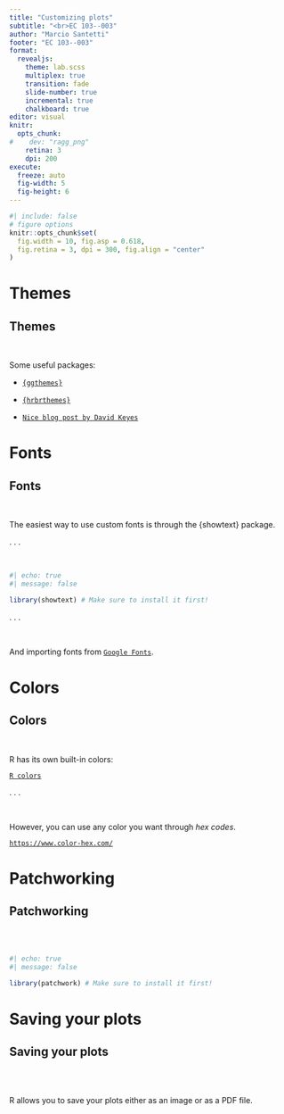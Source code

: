 ```yaml
---
title: "Customizing plots"
subtitle: "<br>EC 103--003"
author: "Marcio Santetti"
footer: "EC 103--003"
format: 
  revealjs:
    theme: lab.scss
    multiplex: true
    transition: fade
    slide-number: true
    incremental: true 
    chalkboard: true
editor: visual
knitr:
  opts_chunk:
#    dev: "ragg_png"
    retina: 3
    dpi: 200
execute:
  freeze: auto
  fig-width: 5
  fig-height: 6
---
```


```r
#| include: false
# figure options
knitr::opts_chunk$set(
  fig.width = 10, fig.asp = 0.618,
  fig.retina = 3, dpi = 300, fig.align = "center"
)
```


# Themes


## Themes

<br>

Some useful packages:

-   [`{ggthemes}`](https://yutannihilation.github.io/allYourFigureAreBelongToUs/ggthemes/)

-   [`{hrbrthemes}`](https://github.com/hrbrmstr/hrbrthemes)

-   [`Nice blog post by David Keyes`](https://rfortherestofus.com/2019/08/themes-to-improve-your-ggplot-figures/)


# Fonts

## Fonts

<br>

The easiest way to use custom fonts is through the {showtext} package.

. . .

<br>

```r
#| echo: true
#| message: false

library(showtext) # Make sure to install it first!


```

. . .

<br>

And importing fonts from [`Google Fonts`](https://fonts.google.com/).


# Colors

## Colors

<br>

R has its own built-in colors:

[`R colors`](https://www.datanovia.com/en/blog/awesome-list-of-657-r-color-names/)

. . .

<br>

However, you can use any color you want through *hex codes*.

[`https://www.color-hex.com/`](https://www.color-hex.com/)


# Patchworking

## Patchworking

<br><br>

```r
#| echo: true
#| message: false

library(patchwork) # Make sure to install it first!


```


# Saving your plots

## Saving your plots

<br><br>

R allows you to save your plots either as an image or as a PDF file.

